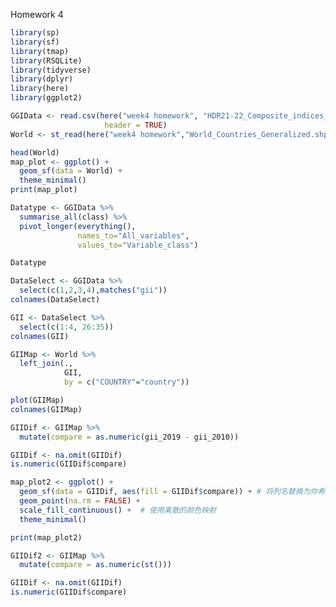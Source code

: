 ################ Homework 4 ###################
```{r}
library(sp)
library(sf)
library(tmap)
library(RSQLite)
library(tidyverse)
library(dplyr)
library(here)
library(ggplot2)
```
```{r}
GGIData <- read.csv(here("week4 homework", "HDR21-22_Composite_indices_complete_time_series.csv"),
                     header = TRUE)
World <- st_read(here("week4 homework","World_Countries_Generalized.shp"))
```
```{r}
head(World)
map_plot <- ggplot() +
  geom_sf(data = World) +
  theme_minimal()
print(map_plot)
```
```{r}
Datatype <- GGIData %>% 
  summarise_all(class) %>%
  pivot_longer(everything(), 
               names_to="All_variables", 
               values_to="Variable_class")

Datatype
```
```{r}
DataSelect <- GGIData %>%
  select(c(1,2,3,4),matches("gii"))
colnames(DataSelect)

GII <- DataSelect %>%
  select(c(1:4, 26:35))
colnames(GII)
```
```{r}
GIIMap <- World %>%
  left_join(.,
            GII,
            by = c("COUNTRY"="country"))

plot(GIIMap)
colnames(GIIMap)
```
```{r}
GIIDif <- GIIMap %>%
  mutate(compare = as.numeric(gii_2019 - gii_2010))

GIIDif <- na.omit(GIIDif)
is.numeric(GIIDif$compare)

map_plot2 <- ggplot() +
  geom_sf(data = GIIDif, aes(fill = GIIDif$compare)) + # 将列名替换为你希望绘制的属性列名
  geom_point(na.rm = FALSE) +
  scale_fill_continuous() +  # 使用离散的颜色映射
  theme_minimal()

print(map_plot2)
```


```{r}
GIIDif2 <- GIIMap %>%
  mutate(compare = as.numeric(st()))

GIIDif <- na.omit(GIIDif)
is.numeric(GIIDif$compare)

```

